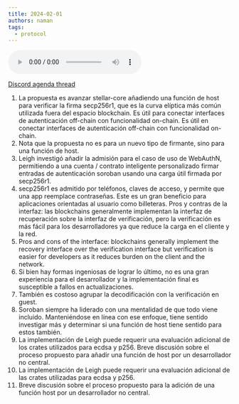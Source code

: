 ```yaml
---
title: 2024-02-01
authors: naman
tags:
  - protocol
---
```


<audio controls>
  <source
    src="https://pub-b2eaaee2bbe74d70820bacb7298958f5.r2.dev/Stellar-Protocol-Meeting-02-01-2024.mp3"
    type="audio/mpeg"
  ></source>
  Your browser does not support the audio element.
</audio>

[Discord agenda thread](https://discord.com/channels/897514728459468821/1201979721211203614)

1. La propuesta es avanzar stellar-core añadiendo una función de host para verificar la firma secp256r1, que es la curva elíptica más común utilizada fuera del espacio blockchain. Es útil para conectar interfaces de autenticación off-chain con funcionalidad on-chain. Es útil en conectar interfaces de autenticación off-chain con funcionalidad on-chain.
2. Nota que la propuesta no es para un nuevo tipo de firmante, sino para una función de host.
3. Leigh investigó añadir la admisión para el caso de uso de WebAuthN, permitiendo a una cuenta / contrato inteligente personalizado firmar entradas de autenticación soroban usando una carga útil firmada por secp256r1.
4. secp256r1 es admitido por teléfonos, claves de acceso, y permite que una app reemplace contraseñas. Este es un gran beneficio para aplicaciones orientadas al usuario como billeteras. Pros y contras de la interfaz: las blockchains generalmente implementan la interfaz de recuperación sobre la interfaz de verificación, pero la verificación es más fácil para los desarrolladores ya que reduce la carga en el cliente y la red.
5. Pros and cons of the interface: blockchains generally implement the recovery interface over the verification interface but verification is easier for developers as it reduces burden on the client and the network.
6. Si bien hay formas ingeniosas de lograr lo último, no es una gran experiencia para el desarrollador y la implementación final es susceptible a fallos en actualizaciones.
7. También es costoso agrupar la decodificación con la verificación en guest.
8. Soroban siempre ha liderado con una mentalidad de que todo viene incluido. Manteniéndose en línea con ese enfoque, tiene sentido investigar más y determinar si una función de host tiene sentido para estos también.
9. La implementación de Leigh puede requerir una evaluación adicional de los crates utilizados para ecdsa y p256. Breve discusión sobre el proceso propuesto para añadir una función de host por un desarrollador no central.
10. La implementación de Leigh puede requerir una evaluación adicional de las crates utilizadas para ecdsa y p256.
11. Breve discusión sobre el proceso propuesto para la adición de una función host por un desarrollador no central.
